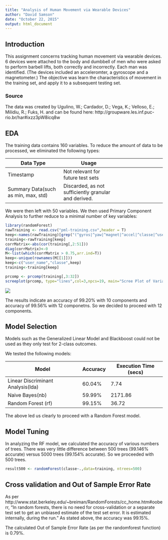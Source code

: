 ```yaml
---
title: "Analysis of Human Movement via Wearable Devices"
author: "David Samson"
date: "October 22, 2015"
output: html_document
---
```


## Introduction
This assignment concerns tracking human movement via wearable devices.  6 devices were attached to the body and dumbbell of men who were asked to perform barbell lifts, both correctly and incorrectly.  Each man was identified.  (The devices included an acceleromter, a gyroscope and a magnetometer.)  The objective was learn the characteristics of movement in the training set, and apply it to a subsequent testing set.  

### Source 
The data was created by Ugulino, W.; Cardador, D.; Vega, K.; Velloso, E.; Milidiu, R.; Fuks, H. and can be found here:  http://groupware.les.inf.puc-rio.br/har#ixzz3pW8icq8w

## EDA
The training data contains 160 variables.  To reduce the amount of data to be processed, we eliminated the following types: 

Data Type | Usage
------------- | ------------- | -----------
Timestamp | Not relevant for future test sets 
Summary Data(such as min, max, std) | Discarded, as not sufficiently granular and derived. 

We were then left with 50 variables.  We then used Primary Component Analysis 
to further reduce to a minimal number of key variables:

```r
library(randomForest)
rawTraining <- read.csv("pml-training.csv",header = T)
keep<-names(rawTraining)[grep("(^gyros|^yaw|^magnet|^accel|^classe|^user|^total|^roll|^pitch)", names(rawTraining))]
training<-rawTraining[keep]
corrMatrix<-abs(cor(training[,2:51]))
diag(corrMatrix)<-0
M<-list(which(corrMatrix > 0.75,arr.ind=T))
keep<-unique(rownames(M[[1]]))
keep<-c("user_name","classe",keep)
training<-training[keep]
```

  
``` r
prcomp <- prcomp(training[,3:32])  
screeplot(prcomp, type="lines",col=3,npcs=19, main="Scree Plot of Variance by Number of Predictors")

```

![](C:\\NotDropboxed\\Learning\\Machine Learning\\Assignment\\Variable Importance.png)

The results indicate an accuracy of 99.20% with 10 components and accuracy of 99.56% with 12 componetns.  So we decided to proceed with 12 components. 

## Model Selection 
Models such as the Generalized Linear Model and Blackboost could not be used as they only test for 2-class outcomes.  

We tested the following models:

Model | Accuracy | Execution Time (secs)
------|----------|---------------------------
Linear Discriminant Analysis(lda) | 60.04% | 7.74
Naive Bayes(nb) | 59.99% | 2171.86
Random Forest (rf) | 99.15% | 36.72 

The above led us clearly to proceed with a Random Forest model.  

## Model Tuning
In analyzing the RF model, we calculated the accuracy of various numbers of trees. There was very little difference between 500 trees (99.146% accurate) versus 5000 trees (99.154% accurate).  So we proceeded with 500 trees.

``` r
result500 <- randomForest(classe~.,data=training, ntrees=500)
```

## Cross validation and Out of Sample Error Rate
As per http://www.stat.berkeley.edu/~breiman/RandomForests/cc_home.htm#ooberr, "In random forests, there is no need for cross-validation or a separate test set to get an unbiased estimate of the test set error. It is estimated internally, during the run."  As stated above, the accuracy was 99.15%. 

The calculated Out of Sample Error Rate (as per the randomforest function) is 0.79%. 



